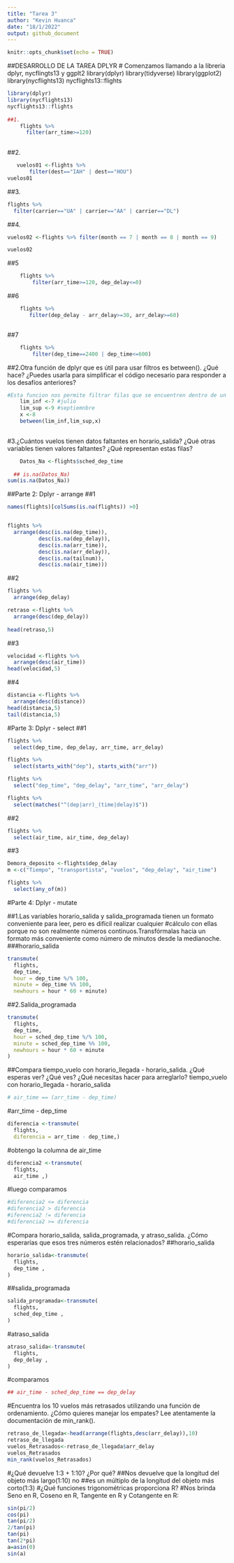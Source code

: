 ---
title: "Tarea 3"
author: "Kevin Huanca"
date: "18/1/2022"
output: github_document
---

```{r setup, include=FALSE}
knitr::opts_chunk$set(echo = TRUE)
```

##DESARROLLO DE LA TAREA DPLYR
# Comenzamos llamando a la libreria dplyr, nycflingts13 y ggplt2
library(dplyr)
library(tidyverse)
library(ggplot2)
library(nycflights13)
nycflights13::flights

 
```{r}
library(dplyr)
library(nycflights13)
nycflights13::flights
 
##1.
    flights %>% 
      filter(arr_time>=120)
  
```

  ##2.
```{r}

   vuelos01 <-flights %>%
       filter(dest=="IAH" | dest=="HOU")
vuelos01     

```


  ##3.
```{r}

flights %>%
  filter(carrier=="UA" | carrier=="AA" | carrier=="DL")
```

  ##4.
```{r}

vuelos02 <-flights %>% filter(month == 7 | month == 8 | month == 9)

vuelos02
```

  ##5
```{r}
  

    flights %>% 
        filter(arr_time>=120, dep_delay<=0)
```
  ##6
```{r}
  
    flights %>%
       filter(dep_delay - arr_delay>=30, arr_delay>=60)



```

  ##7
```{r}
  

    flights %>%
        filter(dep_time==2400 | dep_time<=600)
```


  ##2.Otra función de dplyr que es útil para usar filtros es between(). ¿Qué hace? ¿Puedes usarla para simplificar el código necesario para responder a los desafíos anteriores?
```{r}
#Esta funcion nos permite filtrar filas que se encuentren dentro de un limite min y max que establece between
    lim_inf <-7 #julio
    lim_sup <-9 #septiemnbre
    x <-8
    between(lim_inf,lim_sup,x)
    
```

  #3.¿Cuántos vuelos tienen datos faltantes en horario_salida? ¿Qué otras variables tienen valores faltantes? ¿Qué representan estas filas?
```{r}
 
    Datos_Na <-flights$sched_dep_time
    
  ## is.na(Datos_Na)  
sum(is.na(Datos_Na))

```

   ##Parte 2: Dplyr - arrange
  ##1
  
```{r}
names(flights)[colSums(is.na(flights)) >0]


flights %>% 
  arrange(desc(is.na(dep_time)),
          desc(is.na(dep_delay)),
          desc(is.na(arr_time)), 
          desc(is.na(arr_delay)),
          desc(is.na(tailnum)),
          desc(is.na(air_time)))

```
 
  ##2

```{r}
flights %>% 
  arrange(dep_delay)

retraso <-flights %>% 
  arrange(desc(dep_delay)) 
  
head(retraso,5)
```



  ##3
```{r}
velocidad <-flights %>%
  arrange(desc(air_time))
head(velocidad,5)
```

  ##4
```{r}
distancia <-flights %>%
  arrange(desc(distance))
head(distancia,5)
tail(distancia,5)

```

 #Parte 3: Dplyr - select
  ##1
```{r}
flights %>%
  select(dep_time, dep_delay, arr_time, arr_delay)

flights %>%
  select(starts_with("dep"), starts_with("arr"))

flights %>%
  select("dep_time", "dep_delay", "arr_time", "arr_delay")

flights %>%
  select(matches("^(dep|arr)_(time|delay)$"))
```

  ##2
```{r}

flights %>%
  select(air_time, air_time, dep_delay)
```


  ##3
```{r}
Demora_deposito <-flights$dep_delay
m <-c("Tiempo", "transportista", "vuelos", "dep_delay", "air_time")

flights %>%
  select(any_of(m))


```

#Parte 4: Dplyr - mutate

  ##1.Las variables horario_salida y salida_programada tienen un formato conveniente para leer, pero es difícil realizar cualquier 
#cálculo con ellas porque no son realmente números continuos.Transfórmalas hacia un formato más conveniente como número de minutos desde la medianoche.
###horario_salida
```{r}
transmute(
  flights,
  dep_time,
  hour = dep_time %/% 100,
  minute = dep_time %% 100,
  newhours = hour * 60 + minute)
```


  ##2.Salida_programada
```{r}
transmute(
  flights,
  dep_time,
  hour = sched_dep_time %/% 100,
  minute = sched_dep_time %% 100,
  newhours = hour * 60 + minute
)

```

  ##Compara tiempo_vuelo con horario_llegada - horario_salida. ¿Qué esperas ver? ¿Qué ves? ¿Qué necesitas hacer para arreglarlo? tiempo_vuelo con horario_llegada - horario_salida
```{r}
# air_time == (arr_time - dep_time)
```


  #arr_time - dep_time
```{r}
diferencia <-transmute(
  flights,
  diferencia = arr_time - dep_time,)
```


#obtengo la columna de air_time
```{r}
diferencia2 <-transmute(
  flights,
  air_time ,)
```

#luego comparamos 
```{r}
#diferencia2 <= diferencia
#diferencia2 > diferencia
#iferencia2 != diferencia
#diferencia2 >= diferencia
```

#Compara horario_salida, salida_programada, y atraso_salida. ¿Cómo esperarías que esos tres números estén relacionados?
##horario_salida 
```{r}
horario_salida<-transmute(
  flights,
  dep_time ,
)
```

##salida_programada
```{r}
salida_programada<-transmute(
  flights,
  sched_dep_time ,
)
```


#atraso_salida
```{r}
atraso_salida<-transmute(
  flights,
  dep_delay ,
)
```


#comparamos
```{r}
## air_time - sched_dep_time == dep_delay
```
#Encuentra los 10 vuelos más retrasados utilizando una función de ordenamiento. ¿Cómo quieres manejar los empates? Lee atentamente la documentación de min_rank().
```{r}
retraso_de_llegada<-head(arrange(flights,desc(arr_delay)),10)
retraso_de_llegada
vuelos_Retrasados<-retraso_de_llegada$arr_delay
vuelos_Retrasados
min_rank(vuelos_Retrasados)
```

#¿Qué devuelve 1:3 + 1:10? ¿Por qué?
##Nos devuelve que la longitud del objeto más largo(1:10) no 
##es un múltiplo de la longitud del objeto más corto(1:3)
#¿Qué funciones trigonométricas proporciona R?
#Nos brinda Seno en R, Coseno en R, Tangente en R y Cotangente en R:
```{r}
sin(pi/2)
cos(pi)
tan(pi/2)
2/tan(pi)
tan(pi)
tan(2*pi)
a=asin(0)
sin(a)

```

